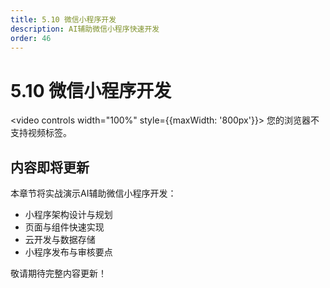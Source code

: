 ```yaml
---
title: 5.10 微信小程序开发
description: AI辅助微信小程序快速开发
order: 46
---
```


# 5.10 微信小程序开发

<video controls width="100%" style={{maxWidth: '800px'}}>
  <source src="https://minio.xiaofeng.show/ai-code/5.10.mp4" type="video/mp4" />
  您的浏览器不支持视频标签。
</video>

## 内容即将更新

本章节将实战演示AI辅助微信小程序开发：

- 小程序架构设计与规划
- 页面与组件快速实现
- 云开发与数据存储
- 小程序发布与审核要点

敬请期待完整内容更新！ 